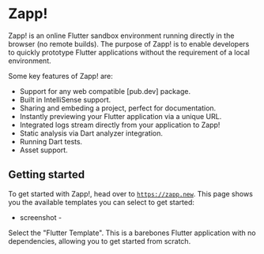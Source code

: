 # Zapp!

Zapp! is an online Flutter sandbox environment running directly in the browser (no remote builds). The purpose of Zapp! 
is to enable developers to quickly prototype Flutter applications without the requirement of a local environment.

Some key features of Zapp! are:

- Support for any web compatible [pub.dev] package.
- Built in IntelliSense support.
- Sharing and embeding a project, perfect for documentation.
- Instantly previewing your Flutter application via a unique URL.
- Integrated logs stream directly from your application to Zapp!
- Static analysis via Dart analyzer integration.
- Running Dart tests.
- Asset support.

## Getting started

To get started with Zapp!, head over to [`https://zapp.new`](https://zapp.new). This page shows you the available templates
you can select to get started:

- screenshot -

Select the "Flutter Template". This is a barebones Flutter application with no dependencies, allowing you to get started from
scratch.



